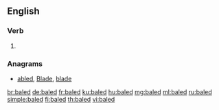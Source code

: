 ==English==

===Verb===
{{head|en|verb form}}

# {{en-past of|bale}}

===Anagrams===
* [[abled#English|abled]], [[Blade#English|Blade]], [[blade#English|blade]]

[[br:baled]]
[[de:baled]]
[[fr:baled]]
[[ku:baled]]
[[hu:baled]]
[[mg:baled]]
[[ml:baled]]
[[ru:baled]]
[[simple:baled]]
[[fi:baled]]
[[th:baled]]
[[vi:baled]]